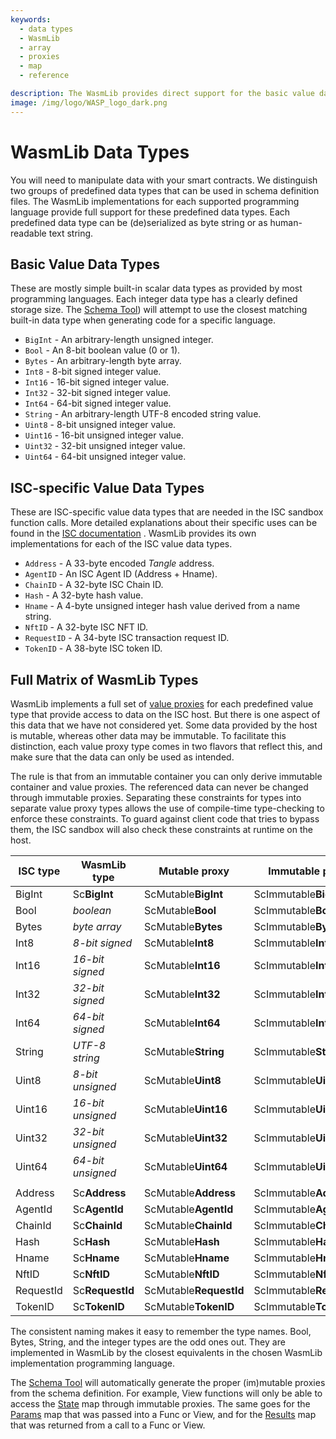 ```yaml
---
keywords:
  - data types
  - WasmLib
  - array
  - proxies
  - map
  - reference

description: The WasmLib provides direct support for the basic value data types that are found in all programming languages, and WasmLib versions of ISC-specific value data types.
image: /img/logo/WASP_logo_dark.png
---
```


# WasmLib Data Types

You will need to manipulate data with your smart contracts. We distinguish two groups of
predefined data types that can be used in schema definition files. The WasmLib
implementations for each supported programming language provide full support for these
predefined data types. Each predefined data type can be (de)serialized as byte string or
as human-readable text string.

## Basic Value Data Types

These are mostly simple built-in scalar data types as provided by most programming
languages. Each integer data type has a clearly defined storage size. The
[Schema Tool](../how-tos/wasm/usage.mdx)) will attempt to use the closest matching built-in data type when
generating code for a specific language.

- `BigInt` - An arbitrary-length unsigned integer.
- `Bool` - An 8-bit boolean value (0 or 1).
- `Bytes` - An arbitrary-length byte array.
- `Int8` - 8-bit signed integer value.
- `Int16` - 16-bit signed integer value.
- `Int32` - 32-bit signed integer value.
- `Int64` - 64-bit signed integer value.
- `String` - An arbitrary-length UTF-8 encoded string value.
- `Uint8` - 8-bit unsigned integer value.
- `Uint16` - 16-bit unsigned integer value.
- `Uint32` - 32-bit unsigned integer value.
- `Uint64` - 64-bit unsigned integer value.

## ISC-specific Value Data Types

These are ISC-specific value data types that are needed in the ISC sandbox function calls.
More detailed explanations about their specific uses can be found in the
[ISC documentation](https://github.com/iotaledger/wasp/blob/develop/documentation/docs/misc/coretypes.md)
. WasmLib provides its own implementations for each of the ISC value data types.

- `Address` - A 33-byte encoded _Tangle_ address.
- `AgentID` - An ISC Agent ID (Address + Hname).
- `ChainID` - A 32-byte ISC Chain ID.
- `Hash` - A 32-byte hash value.
- `Hname` - A 4-byte unsigned integer hash value derived from a name string.
- `NftID` - A 32-byte ISC NFT ID.
- `RequestID` - A 34-byte ISC transaction request ID.
- `TokenID` - A 38-byte ISC token ID.

## Full Matrix of WasmLib Types

WasmLib implements a full set of [value proxies](../explanations/proxies.mdx#value-proxies) for each
predefined value type that provide access to data on the ISC host. But there is one aspect
of this data that we have not considered yet. Some data provided by the host is mutable,
whereas other data may be immutable. To facilitate this distinction, each value proxy type
comes in two flavors that reflect this, and make sure that the data can only be used as
intended.

The rule is that from an immutable container you can only derive immutable container and
value proxies. The referenced data can never be changed through immutable proxies.
Separating these constraints for types into separate value proxy types allows the use of
compile-time type-checking to enforce these constraints. To guard against client code that
tries to bypass them, the ISC sandbox will also check these constraints at runtime on the
host.

| ISC type  | WasmLib type      | Mutable proxy          | Immutable proxy          |
|-----------|-------------------|------------------------|--------------------------|
| BigInt    | Sc**BigInt**      | ScMutable**BigInt**    | ScImmutable**BigInt**    |
| Bool      | _boolean_         | ScMutable**Bool**      | ScImmutable**Bool**      |
| Bytes     | _byte array_      | ScMutable**Bytes**     | ScImmutable**Bytes**     |
| Int8      | _8-bit signed_    | ScMutable**Int8**      | ScImmutable**Int8**      |
| Int16     | _16-bit signed_   | ScMutable**Int16**     | ScImmutable**Int16**     |
| Int32     | _32-bit signed_   | ScMutable**Int32**     | ScImmutable**Int32**     |
| Int64     | _64-bit signed_   | ScMutable**Int64**     | ScImmutable**Int64**     |
| String    | _UTF-8 string_    | ScMutable**String**    | ScImmutable**String**    |
| Uint8     | _8-bit unsigned_  | ScMutable**Uint8**     | ScImmutable**Uint8**     |
| Uint16    | _16-bit unsigned_ | ScMutable**Uint16**    | ScImmutable**Uint16**    |
| Uint32    | _32-bit unsigned_ | ScMutable**Uint32**    | ScImmutable**Uint32**    |
| Uint64    | _64-bit unsigned_ | ScMutable**Uint64**    | ScImmutable**Uint64**    |
|           |                   |                        |                          |
| Address   | Sc**Address**     | ScMutable**Address**   | ScImmutable**Address**   |
| AgentId   | Sc**AgentId**     | ScMutable**AgentId**   | ScImmutable**AgentId**   |
| ChainId   | Sc**ChainId**     | ScMutable**ChainId**   | ScImmutable**ChainId**   |
| Hash      | Sc**Hash**        | ScMutable**Hash**      | ScImmutable**Hash**      |
| Hname     | Sc**Hname**       | ScMutable**Hname**     | ScImmutable**Hname**     |
| NftID     | Sc**NftID**       | ScMutable**NftID**     | ScImmutable**NftID**     |
| RequestId | Sc**RequestId**   | ScMutable**RequestId** | ScImmutable**RequestId** |
| TokenID   | Sc**TokenID**     | ScMutable**TokenID**   | ScImmutable**TokenID**   |

The consistent naming makes it easy to remember the type names. Bool, Bytes, String, and
the integer types are the odd ones out. They are implemented in WasmLib by the closest
equivalents in the chosen WasmLib implementation programming language.

The [Schema Tool](../how-tos/wasm/usage.mdx) will automatically generate the proper (im)mutable proxies
from the schema definition. For example, View functions will only be able to access the
[State](../how-tos/wasm/state.mdx) map through immutable proxies. The same goes for the
[Params](../how-tos/wasm/params.mdx) map that was passed into a Func or View, and for the
[Results](../how-tos/wasm/results.mdx) map that was returned from a call to a Func or View.
